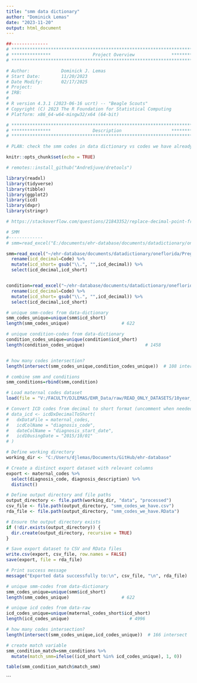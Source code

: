 ```yaml
---
title: "smm data dictionary"
author: "Dominick Lemas"
date: "2023-11-20"
output: html_document
---
```


```r
##-------------- 
# **************************************************************************** #
# ***************                Project Overview              *************** #
# **************************************************************************** #

# Author:            Dominick J. Lemas
# Start Date:        11/20/2023 
# Date Modify:       02/17/2025
# Project:           
# IRB:               
#                   
# R version 4.3.1 (2023-06-16 ucrt) -- "Beagle Scouts"
# Copyright (C) 2023 The R Foundation for Statistical Computing
# Platform: x86_64-w64-mingw32/x64 (64-bit)

# **************************************************************************** #
# ***************                Description                   *************** #
# **************************************************************************** #

# PLAN: check the smm codes in data dictionary vs codes we have already requested

```

```r
knitr::opts_chunk$set(echo = TRUE)

# remotes::install_github("AndreSjuve/dretools")

library(readxl)
library(tidyverse)
library(tibble)
library(ggplot2)
library(icd)
library(dxpr)
library(stringr)

# https://stackoverflow.com/questions/21843352/replace-decimal-point-from-strings-in-entire-column


```


```r

# SMM
#-------------
# smm=read_excel("E:/documents/ehr-database/documents/datadictionary/oneflorida/PregnancyOutcomes_variables_20231031.xlsx", sheet = "SMM")

smm=read_excel("~/ehr-database/documents/datadictionary/oneflorida/PregnancyOutcomes_variables_20231031.xlsx", sheet = "SMM") %>%
  rename(icd_decimal=Code) %>%
  mutate(icd_short= gsub("\\.", "",icd_decimal)) %>%
  select(icd_decimal,icd_short)


condition=read_excel("~/ehr-database/documents/datadictionary/oneflorida/PregnancyOutcomes_variables_20231031.xlsx", sheet = "Category_condition") %>%
  rename(icd_decimal=Code) %>%
  mutate(icd_short= gsub("\\.", "",icd_decimal)) %>%
  select(icd_decimal,icd_short)

# unique smm-codes from data-dictionary
smm_codes_unique=unique(smm$icd_short)
length(smm_codes_unique)                    # 622

# unique condition-codes from data-dictionary
condition_codes_unique=unique(condition$icd_short)
length(condition_codes_unique)                       # 1458


# how many codes intersection?
length(intersect(smm_codes_unique,condition_codes_unique))  # 108 intersect

# combine smm and conditions
smm_conditions=rbind(smm,condition)

```



```r

# Load maternal codes dataset
load(file = "V:/FACULTY/DJLEMAS/EHR_Data/raw/READ_ONLY_DATASETS/10year_data/analysis_ready/maternal_codes.RData")

# Convert ICD codes from decimal to short format (uncomment when needed)
# data_icd <- icdDxDecimalToShort(
#   dxDataFile = maternal_codes,
#   icdColName = "diagnosis_code",         
#   dateColName = "diagnosis_start_date",
#   icd10usingDate = "2015/10/01"
# )

# Define working directory
working_dir <- "C:/Users/djlemas/Documents/GitHub/ehr-database"

# Create a distinct export dataset with relevant columns
export <- maternal_codes %>%
  select(diagnosis_code, diagnosis_description) %>%
  distinct()

# Define output directory and file paths
output_directory <- file.path(working_dir, "data", "processed")
csv_file <- file.path(output_directory, "smm_codes_we_have.csv")
rda_file <- file.path(output_directory, "smm_codes_we_have.RData")

# Ensure the output directory exists
if (!dir.exists(output_directory)) {
  dir.create(output_directory, recursive = TRUE)
}

# Save export dataset to CSV and RData files
write.csv(export, csv_file, row.names = FALSE)
save(export, file = rda_file)

# Print success message
message("Exported data successfully to:\n", csv_file, "\n", rda_file)
```

```r

# unique smm-codes from data-dictionary
smm_codes_unique=unique(smm$icd_short)
length(smm_codes_unique)                    # 622

# unique icd codes from data-raw
icd_codes_unique=unique(maternal_codes_short$icd_short)
length(icd_codes_unique)                       # 4996

# how many codes intersection?
length(intersect(smm_codes_unique,icd_codes_unique))  # 166 intersect

# create match variable
smm_condition_match=smm_conditions %>%
  mutate(match_smm=ifelse((icd_short %in% icd_codes_unique), 1, 0))

table(smm_condition_match$match_smm)


```

```
